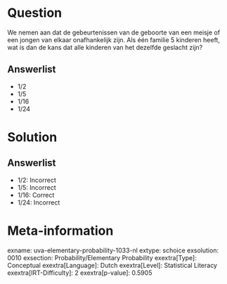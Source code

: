 Question
========

We nemen aan dat de gebeurtenissen van de geboorte van een meisje of een
jongen van elkaar onafhankelijk zijn. Als één familie 5 kinderen heeft,
wat is dan de kans dat alle kinderen van het dezelfde geslacht zijn?

Answerlist
----------

* 1/2
* 1/5
* 1/16
* 1/24

Solution
========

Answerlist
----------

* 1/2: Incorrect
* 1/5: Incorrect
* 1/16: Correct
* 1/24: Incorrect

Meta-information
================
exname: uva-elementary-probability-1033-nl
extype: schoice
exsolution: 0010
exsection: Probability/Elementary Probability
exextra[Type]: Conceptual
exextra[Language]: Dutch
exextra[Level]: Statistical Literacy
exextra[IRT-Difficulty]: 2
exextra[p-value]: 0.5905
